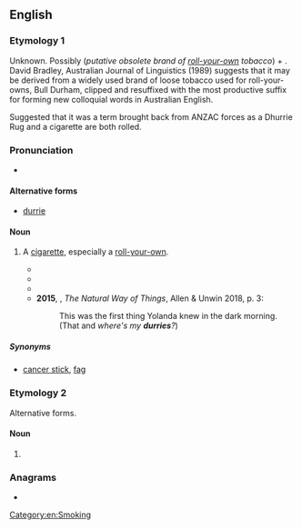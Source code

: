 ==English==

===Etymology 1===
Unknown. Possibly (''putative obsolete brand of [[roll-your-own]] tobacco'') + {{m|en|-y||diminutive suffix}}.<br>

David Bradley, Australian Journal of Linguistics (1989) suggests that it may be derived from a widely used brand of loose tobacco used for roll-your-owns, Bull Durham, clipped and resuffixed with the most productive suffix for forming new colloquial words in Australian English.

Suggested that it was a term brought back from ANZAC forces as a Dhurrie Rug and a cigarette are both rolled.

===Pronunciation===
* {{audio|en|EN-AU ck1 durry.ogg|Audio (AU)}}

====Alternative forms====
* [[durrie]]

====Noun====
{{en-noun|durries}}

# {{lb|en|Australia|NZ|colloquial}} A [[cigarette]], especially a [[roll-your-own]].
#* {{quote-text|en|year=2003|author={{w|C. C. Saint-Clair}}|title=Far from Maddy|page=224|url=http://books.google.com.au/books?id=MNafDpF6zGMC&pg=PA224&dq=%22Durry%22+cigarette+OR+smoke+-intitle:%22%22+-inauthor:%22%22&hl=en&sa=X&ei=2I9IT62wF_GfmQXUk7iiDg&redir_esc=y#v=onepage&q=%22Durry%22%20cigarette%20OR%20smoke%20-intitle%3A%22%22%20-inauthor%3A%22%22&f=false|passage=“Fire-head lady, you got a smoke?” asks the younger of the two men. “You got a '''durry'''. Cigarette.”}}
#* {{quote-text|en|year=2004|author=Jay Verney|title=Percussion|page=118|url=http://books.google.com.au/books?id=t_RQEdd7W3UC&pg=PA118&dq=%22Durry%22+cigarette+OR+smoke+-intitle:%22%22+-inauthor:%22%22&hl=en&sa=X&ei=2I9IT62wF_GfmQXUk7iiDg&redir_esc=y#v=onepage&q=%22Durry%22%20cigarette%20OR%20smoke%20-intitle%3A%22%22%20-inauthor%3A%22%22&f=false|passage=He pulled a tobacco pouch out of his pocket with a plastic bag containing what had to be a mind-altering substance. “You′re welcome to join me in a '''durry''',” he said, rolling himself a cigarette.}}
#* {{quote-text|en|year=2007|author=Kevin Hallewell|title=Woop Woop|page=151|url=http://books.google.com.au/books?id=L-yb3Ki47s8C&pg=PA151&dq=%22Durry%22+cigarette+OR+smoke+-intitle:%22%22+-inauthor:%22%22&hl=en&sa=X&ei=2I9IT62wF_GfmQXUk7iiDg&redir_esc=y#v=onepage&q=%22Durry%22%20cigarette%20OR%20smoke%20-intitle%3A%22%22%20-inauthor%3A%22%22&f=false|passage=He thought for a moment as he deftly rolled the paper and tobacco into a '''durry''', licked the edge and stuck it down.}}
#*'''2015''', {{w|Charlotte Wood}}, ''The Natural Way of Things'', Allen & Unwin 2018, p. 3:
#*:This was the first thing Yolanda knew in the dark morning. (That and ''where's my '''durries'''?'')

=====Synonyms=====
* [[cancer stick]], [[fag]]

===Etymology 2===
Alternative forms.

====Noun====
{{en-noun|?}}

# {{alternative form of|en|dhurrie}}

===Anagrams===
* {{anagrams|en|a=drruy|Drury|drury}}

[[Category:en:Smoking]]